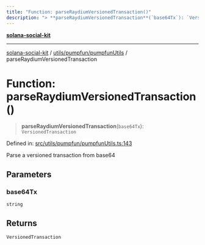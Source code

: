 ```yaml
---
title: "Function: parseRaydiumVersionedTransaction()"
description: "> **parseRaydiumVersionedTransaction**(`base64Tx`): `VersionedTransaction`"
---
```


[**solana-social-kit**](../../../../README.mdx)

***

[solana-social-kit](../../../../README.mdx) / [utils/pumpfun/pumpfunUtils](../README.mdx) / parseRaydiumVersionedTransaction

# Function: parseRaydiumVersionedTransaction()

> **parseRaydiumVersionedTransaction**(`base64Tx`): `VersionedTransaction`

Defined in: [src/utils/pumpfun/pumpfunUtils.ts:143](https://github.com/SendArcade/solana-app-kit/blob/bd4b3556b8f469c27ebb06f4df65b3a36b43ba3b/src/utils/pumpfun/pumpfunUtils.ts#L143)

Parse a versioned transaction from base64

## Parameters

### base64Tx

`string`

## Returns

`VersionedTransaction`
